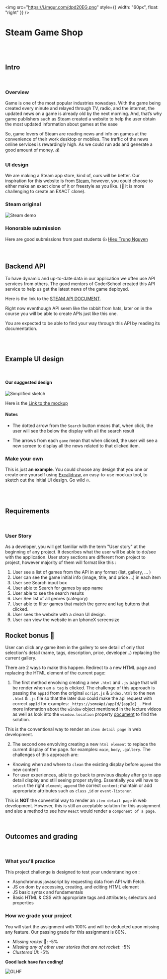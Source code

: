 <img
  src="https://i.imgur.com/dpd20EG.png"
  style={{ width: "60px", float: "right" }}
/>

# Steam Game Shop

<br />
<br />

## Intro

<br />

### Overview

Game is one of the most popular industries nowadays. With the game being created every minute and relayed through TV, radio, and the internet, the updated news on a game is already old by the next morning. And, that’s why game publishers such as Steam created a website to help the user obtain the most updated information about games at the ease

So, game lovers of Steam are reading news and info on games at the convenience of their work desktop or mobiles. The traffic of the news online services is rewardingly high. As we could run ads and generate a good amount of money. 💰

### UI design

We are making a Steam app store, kind of, ours will be better.
Our inspiration for this website is from [Steam](https://store.steampowered.com), however, you could choose to either make an exact clone of it or freestyle as you like. (🚀 it is more challenging to create an EXACT clone).

### Steam original

![Steam demo](../../assets/wv/m13/steam-screen.png)

### Honorable submission

Here are good submissions from past students 👍
[Hieu Trung Nguyen](https://steam-solution-v1.netlify.app/)

<br />

## Backend API

To have dynamic and up-to-date data in our application we often use API services from others.
The good mentors of CoderSchool created this API service to help us get the latest news of the game deployed.

Here is the link to the <a target="_blank" href="https://documenter.getpostman.com/view/14499722/UVeKqQWh">STEAM API DOCUMENT</a>.

Right now eventhough API seem like the rabbit from hats, later on in the course you will be able to create APIs just like this one.

You are expected to be able to find your way through this API by reading its documentation.

<br />
<br />

## Example UI design

<br />

#### Our suggested design

![Simplified sketch](./../../assets/wv/m13/steam-sketch.png)

Here is the [Link to the mockup ](https://excalidraw.com/#json=WeOH-cuYiBxtn7K94qjVn,JlYhwgD5vAy1Wc1UcbgNug)

#### Notes

- The dotted arrow from the `Search` button means that, when click, the user will see the below the display with all the search result

- The arrows from each `game` mean that when clicked, the user will see a new screen to display all the news related to that clicked item.

### Make your own

This is just **an example**. You could choose any design that you one or create one yourself using [Excalidraw](https://excalidraw.com), an easy-to-use mockup tool, to sketch out the initial UI design. Go wild 🔥.

<br />
<br />

## Requirements

<br />

### User Story

As a developer, you will get familiar with the term "User story" at the beginning of any project. It describes what the user will be able to do/see with the application. User story sections are different from project to project, however majority of them will format like this :

1. User see a list of games from the API in any format (list, gallery, ... )
2. User can see the game initial info (image, title, and price ...) in each item
3. User see Search input box
4. User able to Search for games by app name
5. User able to see the search results
6. User See list of all genres (category)
7. User able to filter games that match the genre and tag buttons that clicked.
8. User sees the website with a clean UI design.
9. User can view the website in an IphoneX screensize

## Rocket bonus 🚀

User can click any game item in the gallery to see detail of only that selection's detail (name, tags, description, price, developer...) replacing the current gallery.

There are 2 ways to make this happen. Redirect to a new HTML page and replacing the HTML element of the current page:

1. The first method envolving creating a new `.html` and `.js` page that will be render when an `a tag` is clicked. The challenge of this approach is passing the `appId` from the original `script.js` & `index.html` to the new `.html` & `.js` file so that the later duo could make the api request with correct `appId` for examples: `_https://someApi/appId/{appId}_.`
   Find more infomation about the `window` object mentioned in the lecture videos as well as look into the `window.location` property [document](https://www.w3schools.com/js/js_window_location.asp) to find the solution.

This is the conventional way to render an `item detail page` in web development.

2. The second one envolving creating a new `html element` to replace the current display of the page. for examples: `main`, `body`, `.gallery`. The challenges of this approach are:

- Knowing when and where to `clean` the existing display before `append` the new content
- For user experiences, able to go back to previous display after go to app detail display and still seeing proper styling.
  Essentially you will have to `select` the right `element`; `append` the correct `content`; maintain or add appropriate attributes such as `class` ,`id` or `event-listener`.

This is **NOT** the convential way to render an `item detail page` in web development. However, this is still an aceptable solution for this assignment and also a method to see how `React` would render a `component of a page`.

<br />

## Outcomes and grading

<br />

### What you'll practice

This project challenge is designed to test your understanding on :

- Asynchronous javascript by requesting data from API with Fetch.
- JS on dom by accessing, creating, and editing HTML element
- JS basic syntax and fundamentals
- Basic HTML & CSS with appropriate tags and attributes; selectors and properties

### How we grade your project

You will start the assignment with 100% and will be deducted upon missing any feature.
Our passing grade for this assignment is 80%.

- _Missing rocket_ 🚀: -5%
- _Missing any of other user stories that are not rocket_: -5%
- _Clustered UI_: -5%

**Good luck have fun coding!**

![GLHF](../../assets/wv/m13/you-can-do-it-meme.jpeg)

<br />
<br />
<br />
